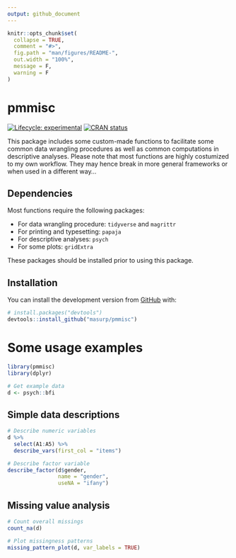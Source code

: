 ```yaml
---
output: github_document
---
```


<!-- README.md is generated from README.Rmd. Please edit that file -->

```r
knitr::opts_chunk$set(
  collapse = TRUE,
  comment = "#>",
  fig.path = "man/figures/README-",
  out.width = "100%",
  message = F,
  warning = F
)
```

# pmmisc

<!-- badges: start -->
[![Lifecycle: experimental](https://img.shields.io/badge/lifecycle-experimental-orange.svg)](https://www.tidyverse.org/lifecycle/#experimental)
[![CRAN status](https://www.r-pkg.org/badges/version/specr)](https://CRAN.R-project.org/package=specr)
<!-- badges: end -->

This package includes some custom-made functions to facilitate some common data wrangling procedures as well as common computations in descriptive analyses. Please note that most functions are highly costumized to my own workflow. They may hence break in more general frameworks or when used in a different way...

## Dependencies

Most functions require the following packages:
  
- For data wrangling procedure: `tidyverse` and `magrittr`
- For printing and typesetting: `papaja`
- For descriptive analyses: `psych`
- For some plots: `gridExtra`

These packages should be installed prior to using this package. 


## Installation

You can install the development version from [GitHub](https://github.com/) with:

``` r
# install.packages("devtools")
devtools::install_github("masurp/pmmisc")
```


# Some usage examples

```r
library(pmmisc)
library(dplyr)

# Get example data
d <- psych::bfi
```


## Simple data descriptions

```r
# Describe numeric variables
d %>%
  select(A1:A5) %>%
  describe_vars(first_col = "items")

# Describe factor variable
describe_factor(d$gender,
                name = "gender",
                useNA = "ifany")
```

## Missing value analysis

```r


# Count overall missings
count_na(d)

# Plot missingness patterns
missing_pattern_plot(d, var_labels = TRUE)
```

